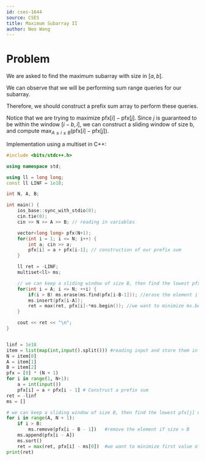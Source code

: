 ```yaml
---
id: cses-1644
source: CSES
title: Maximum Subarray II
author: Neo Wang
---
```


# Problem

We are asked to find the maximum subarray with size in $[a,b]$.

<Spoiler title="Hint 1">

We can observe that we will be performing sum range queries for our subarray.

Therefore, we should construct a prefix sum array to perform these queries.

</Spoiler>

<Spoiler title="Solution">

Notice that we are trying to maximize $\textrm{pfx}[i] - \textrm{pfx}[j]$. Since
$j$ is guaranteed to be within the window $[i-b,i]$, we can construct a sliding
window of size b, and compute
$\max_{A\le i \le B}(\textrm{pfx}[i]-\textrm{pfx}[j])$.

Implementation using a multiset in C++:

```cpp
#include <bits/stdc++.h>

using namespace std;

using ll = long long;
const ll LINF = 1e18;

int N, A, B;

int main() {
	ios_base::sync_with_stdio(0);
	cin.tie(0);
	cin >> N >> A >> B; // reading in variables

	vector<long long> pfx(N+1);
	for(int i = 1; i <= N; i++) {
		int a; cin >> a;
		pfx[i] = a + pfx[i-1]; // construction of our prefix sum
	}

	ll ret = -LINF;
	multiset<ll> ms;

	// we can keep a sliding window of size B, then find the lowest pfx[j] using multiset
	for(int i = A; i <= N; ++i) {
		if(i > B) ms.erase(ms.find(pfx[i-B-1])); //erase the element if size > B
		ms.insert(pfx[i-A]);
		ret = max(ret, pfx[i]-*ms.begin()); //we want to minimize ms.begin() aka pfx[j]
	}

	cout << ret << "\n";
}
```

<PySection>

```py

linf = 1e18
item = list(map(int,input().split())) #reading input and store them in N, A, B
N = item[0]
A = item[1]
B = item[2]
pfx = [0] * (N + 1)
for i in range(1, N+1):
	a = int(input())
	pfx[i] = a + pfx[i - 1]	# Construct a prefix sum
ret = -linf
ms = []

# we can keep a sliding window of size B, then find the lowest pfx[j] using list.sort()
for i in range(A, N + 1):
	if i > B:
		ms.remove(pfx[i - B - 1])	#remove the element if size > B
	ms.append(pfx[i - A])
	ms.sort()
	ret = max(ret, pfx[i] - ms[0])	#we want to minimize first value of ms aka pfx[j]
print(ret)

```
</PySection>

</Spoiler>
